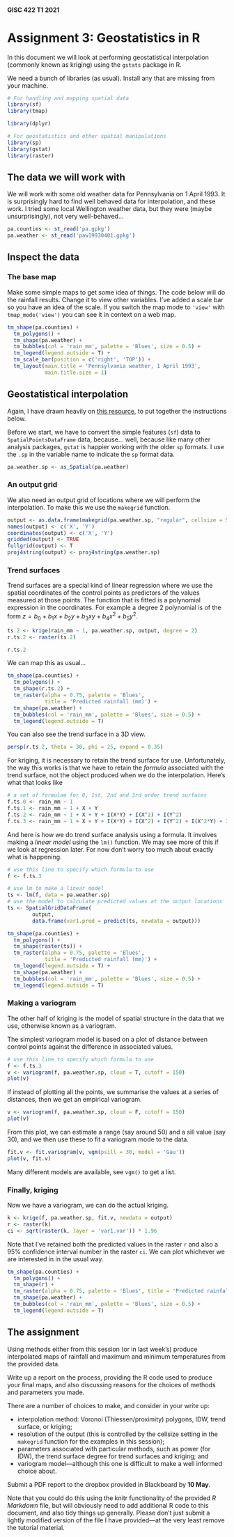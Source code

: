 #### GISC 422 T1 2021
# Assignment 3: Geostatistics in R
In this document we will look at performing geostatistical interpolation (commonly known as kriging) using the `gstats` package in R.

We need a bunch of libraries (as usual). Install any that are missing from your machine.

```r
# For handling and mapping spatial data
library(sf)
library(tmap)

library(dplyr)

# For geostatistics and other spatial manipulations
library(sp)
library(gstat)
library(raster)
```

## The data we will work with
We will work with some old weather data for Pennsylvania on 1 April 1993. It is surprisingly hard to find well behaved data for interpolation, and these work. I tried some local Wellington weather data, but they were (maybe unsurprisingly), not very well-behaved...

```r
pa.counties <- st_read('pa.gpkg')
pa.weather <- st_read('paw19930401.gpkg')
```

## Inspect the data
### The base map
Make some simple maps to get some idea of things. The code below will do the rainfall results. Change it to view other variables. I've added a scale bar so you have an idea of the scale. If you switch the map mode to `'view'` with `tmap_mode('view')` you can see it in context on a web map.

```r
tm_shape(pa.counties) +
  tm_polygons() +
  tm_shape(pa.weather) +
  tm_bubbles(col = 'rain_mm', palette = 'Blues', size = 0.5) +
  tm_legend(legend.outside = T) +
  tm_scale_bar(position = c('right', 'TOP')) +
  tm_layout(main.title = 'Pennsylvania weather, 1 April 1993',
            main.title.size = 1)
```

## Geostatistical interpolation
Again, I have drawn heavily on [this resource](https://mgimond.github.io/Spatial/interpolation-in-r.html), to put together the instructions below.

Before we start, we have to convert the simple features (`sf`) data to `SpatialPointsDataFrame` data, because... well, because like many other analysis packages, `gstat` is happier working with the older `sp` formats. I use the `.sp` in the variable name to indicate the `sp` format data.

```r
pa.weather.sp <- as_Spatial(pa.weather)
```

### An output grid
We also need an output grid of locations where we will perform the interpolation. To make this we use the `makegrid` function.

```r
output <- as.data.frame(makegrid(pa.weather.sp, "regular", cellsize = 5))
names(output) <- c('X', 'Y')
coordinates(output) <- c('X', 'Y')
gridded(output) <- TRUE
fullgrid(output) <- T
proj4string(output) <- proj4string(pa.weather.sp)
```

### Trend surfaces
Trend surfaces are a special kind of linear regression where we use the spatial coordinates of the control points as predictors of the values measured at those points. The function that is fitted is a polynomial expression in the coordinates. For example a degree 2 polynomial is of the form $z=b_0 + b_1x + b_2y + b_3xy + b_4x^2 + b_5y^2$.

```r
ts.2 <- krige(rain_mm ~ 1, pa.weather.sp, output, degree = 2)
r.ts.2 <- raster(ts.2)

r.ts.2
```

We can map this as usual...

```r
tm_shape(pa.counties) +
  tm_polygons() +
  tm_shape(r.ts.2) +
  tm_raster(alpha = 0.75, palette = 'Blues', 
            title = 'Predicted rainfall (mm)') +
  tm_shape(pa.weather) +
  tm_bubbles(col = 'rain_mm', palette = 'Blues', size = 0.5) +
  tm_legend(legend.outside = T)
```

You can also see the trend surface in a 3D view.

```r
persp(r.ts.2, theta = 30, phi = 25, expand = 0.35)
```

For kriging, it is necessary to retain the trend surface for use. Unfortunately, the way this works is that we have to retain the *formula* associated with the trend surface, not the object produced when we do the interpolation. Here's what that looks like

```r
# a set of formulae for 0, 1st, 2nd and 3rd order trend surfaces
f.ts.0 <- rain_mm ~ 1
f.ts.1 <- rain_mm ~ 1 + X + Y
f.ts.2 <- rain_mm ~ 1 + X + Y + I(X*Y) + I(X^2) + I(Y^2)
f.ts.3 <- rain_mm ~ 1 + X + Y + I(X*Y) + I(X^2) + I(Y^2) + I(X^2*Y) + I(X*Y^2) + I(X^3) + I(Y^3)
```

And here is how we do trend surface analysis using a formula. It involves making a *linear model* using the `lm()` function. We may see more of this if we look at regression later. For now don't worry too much about exactly what is happening.

```r
# use this line to specify which formula to use
f <- f.ts.3

# use lm to make a linear model
ts <- lm(f, data = pa.weather.sp)
# use the model to calculate predicted values at the output locations
ts <- SpatialGridDataFrame(
        output, 
        data.frame(var1.pred = predict(ts, newdata = output)))

tm_shape(pa.counties) +
  tm_polygons() +
  tm_shape(raster(ts)) +
  tm_raster(alpha = 0.75, palette = 'Blues', 
            title = 'Predicted rainfall (mm)') +
  tm_legend(legend.outside = T) +
  tm_shape(pa.weather) +
  tm_bubbles(col = 'rain_mm', palette = 'Blues', size = 0.5) +
  tm_legend(legend.outside = T)
```

### Making a variogram
The other half of kriging is the model of spatial structure in the data that we use, otherwise known as a variogram.

The simplest variogram model is based on a plot of distance between control points against the difference in associated values.

```r
# use this line to specify which formula to use
f <- f.ts.3
v <- variogram(f, pa.weather.sp, cloud = T, cutoff = 150)
plot(v)
```

If instead of plotting all the points, we summarise the values at a series of distances, then we get an empirical variogram.

```r
v <- variogram(f, pa.weather.sp, cloud = F, cutoff = 150)
plot(v)
```

From this plot, we can estimate a range (say around 50) and a sill value (say 30), and we then use these to fit a variogram mode to the data.

```r
fit.v <- fit.variogram(v, vgm(psill = 30, model = 'Gau'))
plot(v, fit.v)
```

Many different models are available, see `vgm()` to get a list.

### Finally, kriging
Now we have a variogram, we can do the actual kriging.

```r
k <- krige(f, pa.weather.sp, fit.v, newdata = output)
r <- raster(k)
ci <- sqrt(raster(k, layer = 'var1.var')) * 1.96
```

Note that I've retained both the predicted values in the raster `r` and also a 95% confidence interval number in the raster `ci`.  We can plot whichever we are interested in in the usual way.

```r
tm_shape(pa.counties) +
  tm_polygons() +
  tm_shape(r) +
  tm_raster(alpha = 0.75, palette = 'Blues', title = 'Predicted rainfall (mm)') +
  tm_shape(pa.weather) +
  tm_bubbles(col = 'rain_mm', palette = 'Blues', size = 0.5) +
  tm_legend(legend.outside = T)
```

## The assignment
Using methods either from this session (or in last week's) produce interpolated maps of rainfall and maximum and minimum temperatures from the provided data.

Write up a report on the process, providing the R code used to produce your final maps, and also discussing reasons for the choices of methods and parameters you made.

There are a number of choices to make, and consider in your write up:

+ interpolation method: Voronoi (Thiessen/proximity) polygons, IDW, trend surface, or kriging;
+ resolution of the output (this is controlled by the cellsize setting in the `makegrid` function for the examples in this session);
+ parameters associated with particular methods, such as power (for IDW), the trend surface degree for trend surfaces and kriging; and
+ variogram model&mdash;although this one is difficult to make a well informed choice about.

Submit a PDF report to the dropbox provided in Blackboard by **10 May**.

Note that you could do this using the knitr functionality of the provided *R Markdown* file, but will obviously need to add additional R code to this document, and also tidy things up generally. Please don't just submit a lightly modified version of the file I have provided&mdash;at the very least remove the tutorial material.
